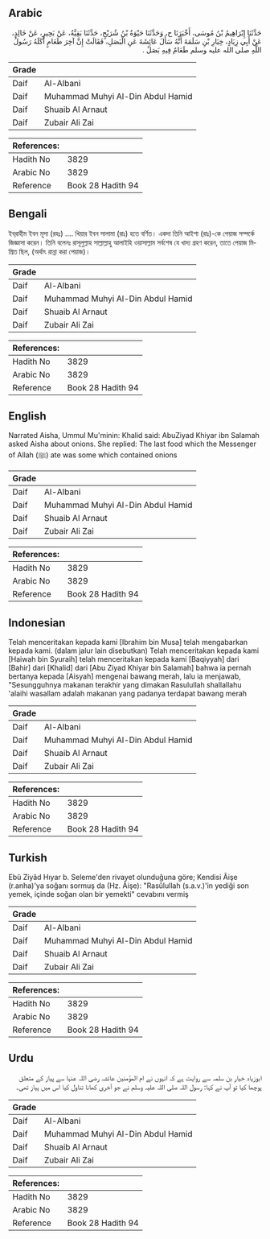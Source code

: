 ## Arabic


<div dir="rtl" lang="ar" style={{fontSize:'larger',backgroundColor:'#f8f9fa',padding:20}}>
حَدَّثَنَا إِبْرَاهِيمُ بْنُ مُوسَى، أَخْبَرَنَا ح، وَحَدَّثَنَا حَيْوَةُ بْنُ شُرَيْحٍ، حَدَّثَنَا بَقِيَّةُ، عَنْ بَحِيرٍ، عَنْ خَالِدٍ، عَنْ أَبِي زِيَادٍ، خِيَارِ بْنِ سَلَمَةَ أَنَّهُ سَأَلَ عَائِشَةَ عَنِ الْبَصَلِ، فَقَالَتْ إِنَّ آخِرَ طَعَامٍ أَكَلَهُ رَسُولُ اللَّهِ صلى الله عليه وسلم طَعَامٌ فِيهِ بَصَلٌ ‏.‏
</div>
<div style={{backgroundColor:'#f8f9fa',padding:20, marginBottom: 10}}><table> <thead> <tr> <th>Grade</th> <th></th> </tr> </thead> <tbody> <tr><td>Daif</td><td>Al-Albani</td></tr><tr><td>Daif</td><td>Muhammad Muhyi Al-Din Abdul Hamid</td></tr><tr><td>Daif</td><td>Shuaib Al Arnaut</td></tr><tr><td>Daif</td><td>Zubair Ali Zai</td></tr></tbody></table><table> <thead> <tr> <th>References:</th> <th></th> </tr> </thead> <tbody><tr><td>Hadith No</td><td>3829</td></tr><tr><td>Arabic No</td><td>3829</td></tr><tr><td>Reference</td><td>Book 28 Hadith 94</td></tr></tbody></table></div>

## Bengali


<div dir="ltr" lang="bn" style={{fontSize:'larger',backgroundColor:'#f8f9fa',padding:20}}>
ইব্‌রাহীম ইবন মূসা (রহঃ) .... খিয়ার ইবন সালামা (রাঃ) হতে বর্ণিত। একদা তিনি আইশা (রাঃ)-কে পেয়াজ সম্পর্কে জিজ্ঞাসা করেন। তিনি বলেনঃ রাসূলুল্লাহ সাল্লাল্লাহু আলাইহি ওয়াসাল্লাম সর্বশেষ যে খাদ্য গ্রহণ করেন, তাতে পেয়াজ মিশ্রিত ছিল, (অর্থাৎ রান্না করা পেয়াজ)।
</div>
<div style={{backgroundColor:'#f8f9fa',padding:20, marginBottom: 10}}><table> <thead> <tr> <th>Grade</th> <th></th> </tr> </thead> <tbody> <tr><td>Daif</td><td>Al-Albani</td></tr><tr><td>Daif</td><td>Muhammad Muhyi Al-Din Abdul Hamid</td></tr><tr><td>Daif</td><td>Shuaib Al Arnaut</td></tr><tr><td>Daif</td><td>Zubair Ali Zai</td></tr></tbody></table><table> <thead> <tr> <th>References:</th> <th></th> </tr> </thead> <tbody><tr><td>Hadith No</td><td>3829</td></tr><tr><td>Arabic No</td><td>3829</td></tr><tr><td>Reference</td><td>Book 28 Hadith 94</td></tr></tbody></table></div>

## English


<div dir="ltr" lang="en" style={{fontSize:'larger',backgroundColor:'#f8f9fa',padding:20}}>
Narrated Aisha, Ummul Mu'minin: Khalid said: AbuZiyad Khiyar ibn Salamah asked Aisha about onions. She replied: The last food which the Messenger of Allah (ﷺ) ate was some which contained onions
</div>
<div style={{backgroundColor:'#f8f9fa',padding:20, marginBottom: 10}}><table> <thead> <tr> <th>Grade</th> <th></th> </tr> </thead> <tbody> <tr><td>Daif</td><td>Al-Albani</td></tr><tr><td>Daif</td><td>Muhammad Muhyi Al-Din Abdul Hamid</td></tr><tr><td>Daif</td><td>Shuaib Al Arnaut</td></tr><tr><td>Daif</td><td>Zubair Ali Zai</td></tr></tbody></table><table> <thead> <tr> <th>References:</th> <th></th> </tr> </thead> <tbody><tr><td>Hadith No</td><td>3829</td></tr><tr><td>Arabic No</td><td>3829</td></tr><tr><td>Reference</td><td>Book 28 Hadith 94</td></tr></tbody></table></div>

## Indonesian


<div dir="ltr" lang="id" style={{fontSize:'larger',backgroundColor:'#f8f9fa',padding:20}}>
Telah menceritakan kepada kami [Ibrahim bin Musa] telah mengabarkan kepada kami. (dalam jalur lain disebutkan) Telah menceritakan kepada kami [Haiwah bin Syuraih] telah menceritakan kepada kami [Baqiyyah] dari [Bahir] dari [Khalid] dari [Abu Ziyad Khiyar bin Salamah] bahwa ia pernah bertanya kepada [Aisyah] mengenai bawang merah, lalu ia menjawab, "Sesungguhnya makanan terakhir yang dimakan Rasulullah shallallahu 'alaihi wasallam adalah makanan yang padanya terdapat bawang merah
</div>
<div style={{backgroundColor:'#f8f9fa',padding:20, marginBottom: 10}}><table> <thead> <tr> <th>Grade</th> <th></th> </tr> </thead> <tbody> <tr><td>Daif</td><td>Al-Albani</td></tr><tr><td>Daif</td><td>Muhammad Muhyi Al-Din Abdul Hamid</td></tr><tr><td>Daif</td><td>Shuaib Al Arnaut</td></tr><tr><td>Daif</td><td>Zubair Ali Zai</td></tr></tbody></table><table> <thead> <tr> <th>References:</th> <th></th> </tr> </thead> <tbody><tr><td>Hadith No</td><td>3829</td></tr><tr><td>Arabic No</td><td>3829</td></tr><tr><td>Reference</td><td>Book 28 Hadith 94</td></tr></tbody></table></div>

## Turkish


<div dir="ltr" lang="tr" style={{fontSize:'larger',backgroundColor:'#f8f9fa',padding:20}}>
Ebû Ziyâd Hıyar b. Seleme'den rivayet olunduğuna göre; Kendisi Âişe (r.anha)'ya soğanı sormuş da (Hz. Âişe): "Rasûlullah (s.a.v.)'in yediği son yemek, içinde soğan olan bir yemekti" cevabını vermiş
</div>
<div style={{backgroundColor:'#f8f9fa',padding:20, marginBottom: 10}}><table> <thead> <tr> <th>Grade</th> <th></th> </tr> </thead> <tbody> <tr><td>Daif</td><td>Al-Albani</td></tr><tr><td>Daif</td><td>Muhammad Muhyi Al-Din Abdul Hamid</td></tr><tr><td>Daif</td><td>Shuaib Al Arnaut</td></tr><tr><td>Daif</td><td>Zubair Ali Zai</td></tr></tbody></table><table> <thead> <tr> <th>References:</th> <th></th> </tr> </thead> <tbody><tr><td>Hadith No</td><td>3829</td></tr><tr><td>Arabic No</td><td>3829</td></tr><tr><td>Reference</td><td>Book 28 Hadith 94</td></tr></tbody></table></div>

## Urdu


<div dir="rtl" lang="ur" style={{fontSize:'larger',backgroundColor:'#f8f9fa',padding:20}}>
ابوزیاد خیار بن سلمہ سے روایت ہے کہ انہوں نے ام المؤمنین عائشہ رضی اللہ عنہا سے پیاز کے متعلق پوچھا کیا تو آپ نے کہا: رسول اللہ صلی اللہ علیہ وسلم نے جو آخری کھانا تناول کیا اس میں پیاز تھی۔
</div>
<div style={{backgroundColor:'#f8f9fa',padding:20, marginBottom: 10}}><table> <thead> <tr> <th>Grade</th> <th></th> </tr> </thead> <tbody> <tr><td>Daif</td><td>Al-Albani</td></tr><tr><td>Daif</td><td>Muhammad Muhyi Al-Din Abdul Hamid</td></tr><tr><td>Daif</td><td>Shuaib Al Arnaut</td></tr><tr><td>Daif</td><td>Zubair Ali Zai</td></tr></tbody></table><table> <thead> <tr> <th>References:</th> <th></th> </tr> </thead> <tbody><tr><td>Hadith No</td><td>3829</td></tr><tr><td>Arabic No</td><td>3829</td></tr><tr><td>Reference</td><td>Book 28 Hadith 94</td></tr></tbody></table></div>